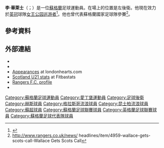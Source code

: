 {{noteTA
|G1=Football
|G2=uefa
|G3=FAcup
}}
{{Infobox football biography
| name = 李·華萊士<br>Lee Wallace
| image = Lee Wallace (15625218594).jpg
| image_size = 200
| caption = 2015年的華萊士
| fullname = Lee Wallace<ref>{{cite web |url=https://www.efl.com/siteassets/image/201920/general-news/efl-squad-numbering-06.09.2019.pdf |title=Notification of shirt numbers: Queens Park Rangers |publisher=English Football League |page=58 |access-date=3 January 2020 |archive-date=2019-10-15 |archive-url=https://web.archive.org/web/20191015101634/https://www.efl.com/siteassets/image/201920/general-news/efl-squad-numbering-06.09.2019.pdf |dead-url=no }}</ref>
| birth_date = {{birth date and age|1987|8|1|df=y}}<ref>{{cite web |url=https://www.espn.co.uk/football/player/_/id/141729/lee-wallace |title=Lee Wallace |publisher=ESPN |access-date=3 January 2020 |archive-date=2021-02-07 |archive-url=https://web.archive.org/web/20210207101936/https://www.espn.co.uk/football/player/_/id/141729/lee-wallace |dead-url=no }}</ref>
| birth_place = {{flagicon|SCO}} [[蘇格蘭|蘇格蘭]][[愛丁堡|愛丁堡]]
| height = {{convert|1.80|m|order=flip}}<ref>{{cite web |url=https://www.qpr.co.uk/squads/first-team/lee-wallace/ |title=Lee Wallace |publisher=Queens Park Rangers F.C. |access-date=3 January 2020 |archive-date=2020-11-29 |archive-url=https://web.archive.org/web/20201129162134/https://www.qpr.co.uk/squads/first-team/lee-wallace/ |dead-url=no }}</ref>
| position = [[左後衛|左後衛]]
| currentclub = [[女王公园巡游者足球俱乐部|女王公园巡游者]]
| clubnumber = 3
| youthyears1 = 
| youthclubs1 = Salvesen Boys Club<ref>{{cite web|url=https://www.scotsman.com/sport/wallace-and-driver-can-propel-hearts-1-1355283|title=Wallace and Driver can propel Hearts|work=The Scotsman|date=8 August 2009|access-date=21 April 2018|archive-date=2018-06-20|archive-url=https://web.archive.org/web/20180620232417/https://www.scotsman.com/sport/wallace-and-driver-can-propel-hearts-1-1355283|dead-url=yes}}</ref>
| youthyears2 = 2003–2004
| youthclubs2 = [[哈茨足球俱乐部|哈茨]]
| years1 = 2004–2011
| clubs1 = [[哈茨足球俱乐部|哈茨]]
| caps1 = 139
| goals1 = 3
| years2 = 2011–2019
| clubs2 = [[流浪者足球俱乐部|格拉斯哥流浪者]] 
| caps2 = 191
| goals2 = 21
| years3 = 2019–
| clubs3 = [[女王公园巡游者足球俱乐部|女王公园巡游者]]
| caps3 = 31
| goals3 = 0
| club-update = 2021年3月20日
| nationalyears1 = 2006
| nationalteam1 = 蘇格蘭U19
| nationalcaps1 = 5
| nationalgoals1 = 0
| nationalyears2 = 2007
| nationalteam2 = 蘇格蘭U20
| nationalcaps2 = 4
| nationalgoals2 = 0
| nationalyears3 = 2007–2008
| nationalteam3 = [[蘇格蘭21歲以下足球代表隊|蘇格蘭U21]]
| nationalcaps3 = 10
| nationalgoals3 = 0
| nationalyears4 = 2009–2017
| nationalteam4 = [[蘇格蘭足球代表隊|蘇格蘭]]
| nationalcaps4 = 10
| nationalgoals4 = 0
}}
'''李·華萊士'''（{{lang-en|Lee Wallace}}；{{bd|1987年|8月1日}}）是一位[[蘇格蘭|蘇格蘭]]足球運動員。在場上的位置是左後衛。他現在效力於[[英格蘭足球冠軍聯賽|英冠]]球隊[[女王公园巡游者足球俱乐部|女王公园巡游者]]<ref>{{cite news | url=http://news.bbc.co.uk/sport1/hi/football/13875645.stm | title=Rangers bid for Hearts full-back Lee Wallace | accessdate=23 June 2011 | work=BBC News | archive-date=2011-07-21 | archive-url=https://web.archive.org/web/20110721220839/http://news.bbc.co.uk/sport1/hi/football/13875645.stm | dead-url=no }}</ref>。他也曾代表蘇格蘭國家足球隊參賽<ref>http://www.rangers.co.uk/news/ {{Wayback|url=http://www.rangers.co.uk/news/ |date=20200605192520 }} headlines/item/4959-wallace-gets-scots-call-Wallace Gets Scots Call</ref>。

==參考資料==
{{Reflist}}

==外部連結==
*{{Soccerbase|id=39017}}
*{{Soccerway}}
*[http://www.londonhearts.com/scores/players/wallacelee.html Appearances] {{Wayback|url=http://www.londonhearts.com/scores/players/wallacelee.html |date=20171104033908 }} at londonhearts.com
*[http://www.fitbastats.com/scotlandu21/player.php?playerid=438 Scotland U21 stats] {{Wayback|url=http://www.fitbastats.com/scotlandu21/player.php?playerid=438 |date=20160303232738 }} at Fitbastats
*[https://web.archive.org/web/20121117011018/http://www.rangers.co.uk/teams/first-team/item/424-lee-wallace Rangers F.C. profile]
*{{SFA Profile|id=33724|name=Lee Wallace}}

{{昆士柏流浪球員名單}}
{{DEFAULTSORT:Wallace, Lee}}
[[Category:蘇格蘭足球運動員|Category:蘇格蘭足球運動員]]
[[Category:愛丁堡運動員|Category:愛丁堡運動員]]
[[Category:足球後衛|Category:足球後衛]]
[[Category:赫斯球員|Category:赫斯球員]]
[[Category:格拉斯哥流浪球員|Category:格拉斯哥流浪球員]]
[[Category:昆士柏流浪球員|Category:昆士柏流浪球員]]
[[Category:蘇超球員|Category:蘇超球員]]
[[Category:蘇格蘭足球聯賽球員|Category:蘇格蘭足球聯賽球員]]
[[Category:英格蘭足球聯賽球員|Category:英格蘭足球聯賽球員]]
[[Category:蘇格蘭足球代表隊球員|Category:蘇格蘭足球代表隊球員]]